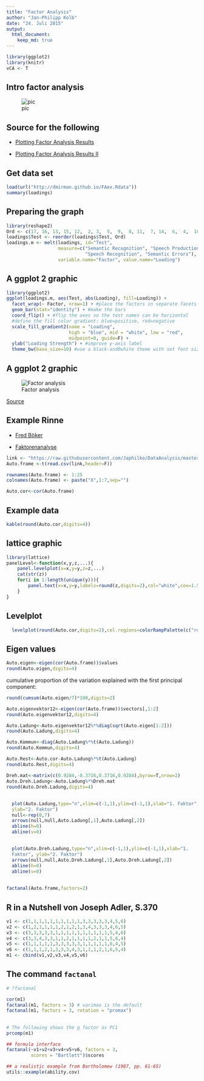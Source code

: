 ```yaml
---
title: "Factor Analysis"
author: "Jan-Philipp Kolb"
date: "24. Juli 2015"
output:
  html_document:
    keep_md: true
---
```


```r
library(ggplot2)
library(knitr)
vCA <- T
```


## Intro factor analysis

![pic](http://www.pflegewiki.de/images/thumb/7/7e/Faktoren_Bsp01.jpg/300px-Faktoren_Bsp01.jpg)


## Source for the following

- [Plotting Factor Analysis Results ](http://mindingthebrain.blogspot.de/2015/04/plotting-factor-analysis-results.html)

- [Plotting Factor Analysis Results II](http://rpubs.com/danmirman/plotting_factor_analysis)


## Get data set

```r
load(url("http://dmirman.github.io/FAex.Rdata"))
summary(loadings)
```


## Preparing the graph

```r
library(reshape2)
Ord <- c(17, 16, 13, 15, 12,  2, 3,  5,  9,  8, 11,  7, 14,  6,  4,  10,  1)
loadings$Test <- reorder(loadings$Test, Ord) 
loadings.m <- melt(loadings, id="Test", 
                   measure=c("Semantic Recognition", "Speech Production", 
                             "Speech Recognition", "Semantic Errors"), 
                   variable.name="Factor", value.name="Loading")
```

## A ggplot 2 graphic
```r
library(ggplot2)
ggplot(loadings.m, aes(Test, abs(Loading), fill=Loading)) + 
  facet_wrap(~ Factor, nrow=1) + #place the factors in separate facets
  geom_bar(stat="identity") + #make the bars
  coord_flip() + #flip the axes so the test names can be horizontal  
  #define the fill color gradient: blue=positive, red=negative
  scale_fill_gradient2(name = "Loading", 
                       high = "blue", mid = "white", low = "red", 
                       midpoint=0, guide=F) +
  ylab("Loading Strength") + #improve y-axis label
  theme_bw(base_size=10) #use a black-and0white theme with set font size
```

## A ggplot 2 graphic

![Factor analysis](figure/fig1.png)

[Source](https://3.bp.blogspot.com/-vSVrsYeTRLk/VTRYZF_YKKI/AAAAAAAABJc/Jn3OFn5Aikc/s1600/fig1.png)

## Example Rinne

- [Fred Böker](http://www.statoek.wiso.uni-goettingen.de/veranstaltungen/Multivariate/Daten/mvsec1.pdf)

- [Faktorenanalyse](http://www.google.de/url?sa=t&rct=j&q=&esrc=s&source=web&cd=1&ved=0CCIQFjAAahUKEwiysr7cn_PGAhWEhywKHYpxB0s&url=http%3A%2F%2Fwww.uni-goettingen.de%2Fde%2Fdocument%2Fdownload%2F4855fa4c29db1eb8a5a4b82f8ae89ce2.pdf%2Fmvsec5.pdf&ei=p-mxVfLCPISPsgGK453YBA&usg=AFQjCNEY7GYbiFuGG5iH0akKPFyjsFhyrQ&bvm=bv.98476267,d.bGg&cad=rja)


```r
link <- "https://raw.githubusercontent.com/Japhilko/DataAnalysis/master/data/RinneBSP.csv"
Auto.frame <-t(read.csv(link,header=F))

rownames(Auto.frame) <- 1:25
colnames(Auto.frame) <- paste("X",1:7,sep="")

Auto.cor<-cor(Auto.frame)
```

## Example data 

```r
kable(round(Auto.cor,digits=4))
```


## lattice graphic

```r
library(lattice)
panelLevel<-function(x,y,z,...){
    panel.levelplot(x=x,y=y,z=z,...)
    cat(str(z))
    for(i in 1:length(unique(y))){
        panel.text(x=x,y=y,labels=round(z,digits=2),col="white",cex=1.5)
    }
}
```


## Levelplot

```r
  levelplot(round(Auto.cor,digits=2),col.regions=colorRampPalette(c("royalblue","yellow","orange", "chocolate1")),xlab="",ylab="",panel=panelLevel,cex=2)
```

## Eigen values

```r
Auto.eigen<-eigen(cor(Auto.frame))$values
round(Auto.eigen,digits=4)
```

cumulative proportion of the variation explained with the first principal component:

```r
round(cumsum(Auto.eigen/7)*100,digits=2)
```


```r
Auto.eigenvektor12<-eigen(cor(Auto.frame))$vectors[,1:2]
round(Auto.eigenvektor12,digits=4)

Auto.Ladung<-Auto.eigenvektor12%*%diag(sqrt(Auto.eigen[1:2]))
round(Auto.Ladung,digits=4)

Auto.Kommun<-diag(Auto.Ladung%*%t(Auto.Ladung))
round(Auto.Kommun,digits=4)

Auto.Rest<-Auto.cor-Auto.Ladung%*%t(Auto.Ladung)
round(Auto.Rest,digits=4)

Dreh.mat<-matrix(c(0.9284,-0.3716,0.3716,0.9284),byrow=T,nrow=2)
Auto.Dreh.Ladung<-Auto.Ladung%*%Dreh.mat
round(Auto.Dreh.Ladung,digits=4)
```

## 

```r
  plot(Auto.Ladung,type="n",xlim=c(-1,1),ylim=c(-1,1),xlab="1. Faktor",
  ylab="2. Faktor")
  null<-rep(0,7)
  arrows(null,null,Auto.Ladung[,1],Auto.Ladung[,2])
  abline(h=0)
  abline(v=0)
```


## 

```r
  plot(Auto.Dreh.Ladung,type="n",xlim=c(-1,1),ylim=c(-1,1),xlab="1.
  Faktor", ylab="2. Faktor")
  arrows(null,null,Auto.Dreh.Ladung[,1],Auto.Dreh.Ladung[,2])
  abline(h=0)
  abline(v=0)
```

##

```r
factanal(Auto.frame,factors=2)
```

## R in a Nutshell  von Joseph Adler, S.370

```r
v1 <- c(1,1,1,1,1,1,1,1,1,1,3,3,3,3,3,4,5,6)
v2 <- c(1,2,1,1,1,1,2,1,2,1,3,4,3,3,3,4,6,5)
v3 <- c(3,3,3,3,3,1,1,1,1,1,1,1,1,1,1,5,4,6)
v4 <- c(3,3,4,3,3,1,1,2,1,1,1,1,2,1,1,5,6,4)
v5 <- c(1,1,1,1,1,3,3,3,3,3,1,1,1,1,1,6,4,5)
v6 <- c(1,1,1,2,1,3,3,3,4,3,1,1,1,2,1,6,5,4)
m1 <- cbind(v1,v2,v3,v4,v5,v6)
```

## The command `factanal`

```r
# ?factanal

cor(m1)
factanal(m1, factors = 3) # varimax is the default
factanal(m1, factors = 3, rotation = "promax")
```


## 

```r
# The following shows the g factor as PC1
prcomp(m1)

## formula interface
factanal(~v1+v2+v3+v4+v5+v6, factors = 3,
         scores = "Bartlett")$scores

## a realistic example from Bartholomew (1987, pp. 61-65)
utils::example(ability.cov)
```

